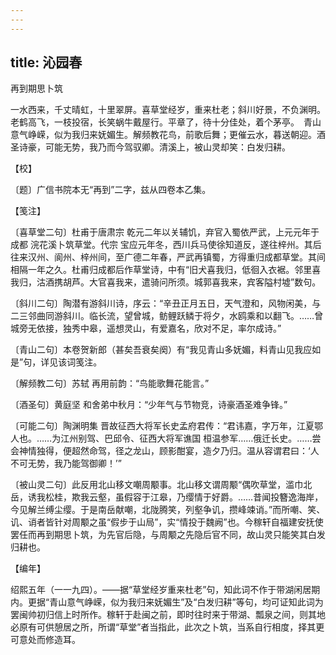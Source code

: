 ```yaml
---
---
---
```

title: 沁园春
---



再到期思卜筑





一水西来，千丈晴虹，十里翠屏。喜草堂经岁，重来杜老；斜川好景，不负渊明。老鹤高飞，一枝投宿，长笑蜗牛戴屋行。平章了，待十分佳处，着个茅亭。　青山意气峥嵘，似为我归来妩媚生。解频教花鸟，前歌后舞；更催云水，暮送朝迎。酒圣诗豪，可能无势，我乃而今驾驭卿。清溪上，被山灵却笑：白发归耕。





【校】


〔题〕广信书院本无“再到”二字，兹从四卷本乙集。





【笺注】


〔喜草堂二句〕杜甫于唐肃宗 乾元二年以关辅饥，弃官入蜀依严武，上元元年于成都 浣花溪卜筑草堂。代宗 宝应元年冬，西川兵马使徐知道反，遂往梓州。其后往来汉州、阆州、梓州间，至广德二年春，严武再镇蜀，方得重归成都草堂。其间相隔一年之久。杜甫归成都后作草堂诗，中有“旧犬喜我归，低徊入衣裾。邻里喜我归，沽酒携胡芦。大官喜我来，遣骑问所须。城郭喜我来，宾客隘村墟”数句。

〔斜川二句〕陶潜有游斜川诗，序云：“辛丑正月五日，天气澄和，风物闲美，与二三邻曲同游斜川。临长流，望曾城，鲂鲤跃鳞于将夕，水鸥乘和以翻飞。……曾城旁无依接，独秀中皋，遥想灵山，有爱嘉名，欣对不足，率尔成诗。”

〔青山二句〕本卷贺新郎（甚矣吾衰矣阕）有“我见青山多妩媚，料青山见我应如是”句，详见该词笺注。

〔解频教二句〕苏轼 再用前韵：“鸟能歌舞花能言。”

〔酒圣句〕黄庭坚 和舍弟中秋月：“少年气与节物竞，诗豪酒圣难争锋。”

〔可能二句〕陶渊明集 晋故征西大将军长史孟府君传：“君讳嘉，字万年，江夏鄂人也。……为江州别驾、巴邱令、征西大将军谯国 桓温参军……俄迁长史。……尝会神情独得，便超然命驾，径之龙山，顾影酣宴，造夕乃归。温从容谓君曰：‘人不可无势，我乃能驾御卿！’”

〔被山灵二句〕此反用北山移文嘲周颙事。北山移文谓周颙“偶吹草堂，滥巾北岳，诱我松桂，欺我云壑，虽假容于江皋，乃缨情于好爵。……昔闻投簪逸海岸，今见解兰缚尘缨。于是南岳献嘲，北陇腾笑，列壑争讥，攒峰竦诮。”而所嘲、笑、讥、诮者皆针对周颙之虽“假步于山局”，实“情投于魏阙”也。今稼轩自福建安抚使罢任而再到期思卜筑，为先官后隐，与周颙之先隐后官不同，故山灵只能笑其白发归耕也。





【编年】


绍熙五年（一一九四）。——据“草堂经岁重来杜老”句，知此词不作于带湖闲居期内。更据“青山意气峥嵘，似为我归来妩媚生”及“白发归耕”等句，均可证知此词为罢闽帅初归信上时所作。稼轩于赴闽之前，即时往时来于带湖、瓢泉之间，则其地必原有可供憩居之所，所谓“草堂”者当指此，此次之卜筑，当系自行相度，择其更可意处而修造耳。